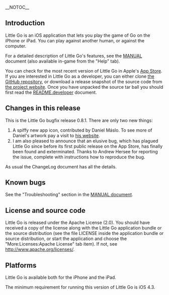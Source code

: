 <!-- Note to editors: This file is formatted in Mediawiki markup. It is parsed
     by GitHub to present the project front page. -->

__NOTOC__

== Introduction ==

Little Go is an iOS application that lets you play the game of Go on the iPhone
or iPad. You can play against another human, or against the computer.

For a detailed description of Little Go's features, see the
[[doc/MANUAL|MANUAL]] document (also available in-game from the "Help" tab).

You can check for the most recent version of Little Go in Apple's
[http://itunes.apple.com/us/app/little-go/id490753989?ls=1&mt=8 App Store]. If
you are interested in Little Go as a developer, you can either clone
[https://github.com/herzbube/littlego/ the GitHub repository], or download a
release snapshot of the source code from
[http://www.herzbube.ch/littlego the project website]. Once you have
unpacked the source tar ball you should first read the
[[doc/README.developer|README.developer]] document.


== Changes in this release ==

This is the Little Go bugfix release 0.8.1. There are only two new things:

# A spiffy new app icon, contributed by Daniel Máslo. To see more of Daniel's artwork pay a visit to [http://www.danielmaslo.com/ his website].
# I am also pleased to announce that an elusive bug, which has plagued Little Go since before its first public release on the App Store, has finally been found and exterminated. Thanks to Andrew Hersee for reporting the issue, complete with instructions how to reproduce the bug.

As usual the ChangeLog document has all the details.


== Known bugs ==

See the "Troubleshooting" section in the [[doc/MANUAL|MANUAL document]].


== License and source code ==

Little Go is released under the Apache License (2.0). You should have received a
copy of the license along with the Little Go application bundle or the source
distribution (see the file LICENSE inside the application bundle or source
distribution, or start the application and choose the
"More:Licenses:Apache License" tab item). If not, see
http://www.apache.org/licenses/.


== Platforms ==

Little Go is available both for the iPhone and the iPad.

The minimum requirement for running this version of Little Go is iOS 4.3.
